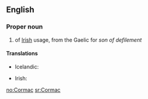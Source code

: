 ==English==

===Proper noun===
{{en-proper noun}}

# {{given name|male|from=Irish}} of [[Irish]] usage, from the Gaelic for ''son of defilement''

====Translations====
{{trans-top|male given name}}
* Icelandic: {{t+|is|Kormákur}}
{{trans-mid}}
* Irish: {{t-|ga|Cormaic|xs=Irish}}
{{trans-bottom}}

[[no:Cormac]]
[[sr:Cormac]]